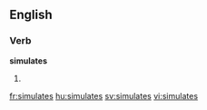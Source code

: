 
==English==

===Verb===
'''simulates'''

# {{third-person singular of|[[simulate]]}}

[[fr:simulates]]
[[hu:simulates]]
[[sv:simulates]]
[[vi:simulates]]